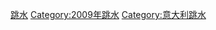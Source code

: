 {{Catmore}}
[[Category:2009年世界游泳锦标赛|跳水]]
[[Category:2009年跳水|Category:2009年跳水]]
[[Category:意大利跳水|Category:意大利跳水]]